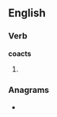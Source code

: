
==English==

===Verb===
'''coacts'''

# {{third-person singular of|[[coact]]}}

===Anagrams===
* {{alphagram|[[accost#English|accost]]}}
